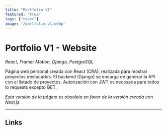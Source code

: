 ```yaml
---
title: "Portfolio V1"
featured: "true"
tags: ["react"]
image: "/portfolio-v1.webp"
---
```


# Portfolio V1 - Website

_React, Framer Motion, Django, PostgreSQL_

<HeaderImage src="/portfolio-v1.webp" alt="header image" />

Página web personal creada con React (CRA), realizada para mostrar proyectos destacados. El backend (Django) se encarga de generar la API con el listado de proyectos. Autorización con JWT es necesaria para todos lo requests excepto GET.

_Esta versión de la página es obsoleta en favor de la versión creada con Next.js_

---

## Links

<div className="flex gap-4">
  <LinkButton
    title="GitHub - Frontend"
    href="https://github.com/Jaycedam/portfolio-frontend"
  />
  <LinkButton
    title="GitHub - Backend"
    href="https://github.com/Jaycedam/portfolio-backend-django"
  />
  <LinkButton
    title="Live version"
    href="https://portfolio-frontend-eight-sable.vercel.app/"
  />
  <LinkButton
    title="Django API Server"
    href="https://portfolio-backend-django.vercel.app/api"
  />
</div>
